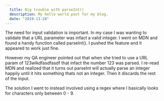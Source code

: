 ```yaml
---
  title: Big trouble with parseInt()
  description: My hello world post for my blog.
  date: "2019-11-28"
---
```


The need for input validation is important. In my case I was wanting to validate that a URL parameter was infact a valid integer. I went on MDN and found a handy function called parseInt(). I pushed the feature and it appeared to work just fine.

However my QA engineer pointed out that when she tried to use a URL param of 123wlkdfasdfasdf that infact the number 123 was parsed. I re-read MDN and realized that it turns out parseInt will actually parse an integer happily until it hits something thats not an integer. Then it discards the rest of the input.

The solution I went to instead involved using a regex where I basically looks for characters only between 0 - 9.
